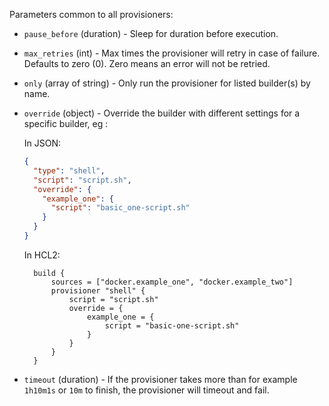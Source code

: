 Parameters common to all provisioners:

- `pause_before` (duration) - Sleep for duration before execution.

- `max_retries` (int) - Max times the provisioner will retry in case of failure. Defaults to zero (0). Zero means an error will not be retried.

- `only` (array of string) - Only run the provisioner for listed builder(s)
  by name.

- `override` (object) - Override the builder with different settings for a
  specific builder, eg :

  In JSON:
  ```json
  {
    "type": "shell",
    "script": "script.sh",
    "override": {
      "example_one": {
        "script": "basic_one-script.sh"
      }
    }
  }
  ```

  In HCL2:
  ```hcl
    build {
        sources = ["docker.example_one", "docker.example_two"]
        provisioner "shell" {
            script = "script.sh"
            override = {
                example_one = {
                    script = "basic-one-script.sh"
                }
            }
        }
    }
  ```

- `timeout` (duration) - If the provisioner takes more than for example
  `1h10m1s` or `10m` to finish, the provisioner will timeout and fail.
